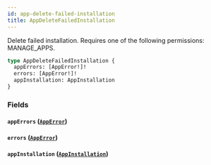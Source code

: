 ```yaml
---
id: app-delete-failed-installation
title: AppDeleteFailedInstallation
---
```


Delete failed installation. Requires one of the following permissions: MANAGE_APPS.

```graphql
type AppDeleteFailedInstallation {
  appErrors: [AppError!]!
  errors: [AppError!]!
  appInstallation: AppInstallation
}
```

### Fields

#### `appErrors` ([`AppError`](../../../developer/api-reference/objects/app-error))

#### `errors` ([`AppError`](../../../developer/api-reference/objects/app-error))

#### `appInstallation` ([`AppInstallation`](../../../developer/api-reference/objects/app-installation))
